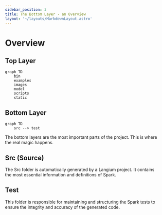 ```yaml
---
sidebar_position: 3
title: The Bottom Layer - an Overview
layout: '~/layouts/MarkdownLayout.astro'
---
```


# Overview
## Top Layer
```mermaid
graph TD
    bin
    examples
    images
    model
    scripts
    static
```
## Bottom Layer
```mermaid
graph TD
    src --> test
```

The bottom layers are the most important parts of the project. This is where the real magic happens.

## Src (Source)
The Src folder is automatically generated by a Langium project. It contains the most essential information and definitions of Spark.

## Test
This folder is responsible for maintaining and structuring the Spark tests to ensure the integrity and accuracy of the generated code.